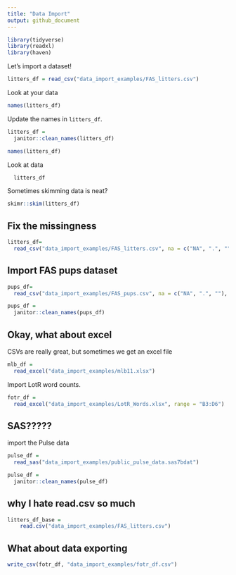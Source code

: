 ```yaml
---
title: "Data Import"
output: github_document
---
```


```r
library(tidyverse)
library(readxl)
library(haven)
```

Let's import a dataset!

```r
litters_df = read_csv("data_import_examples/FAS_litters.csv")
```

Look at your data

```r
names(litters_df)
```

Update the names in `litters_df`.

```r
litters_df = 
  janitor::clean_names(litters_df)
```

```r
names(litters_df)
```

Look at data
```r
  litters_df
```


Sometimes skimming data is neat?

```r
skimr::skim(litters_df)
```


## Fix the missingness

```r
litters_df=
  read_csv("data_import_examples/FAS_litters.csv", na = c("NA", ".", ""))
```

## Import FAS pups dataset

```r
pups_df=
  read_csv("data_import_examples/FAS_pups.csv", na = c("NA", ".", ""), skip = 3)
```

```r
pups_df = 
  janitor::clean_names(pups_df)
```


## Okay, what about excel

CSVs are really great, but sometimes we get an excel file

```r
mlb_df = 
  read_excel("data_import_examples/mlb11.xlsx")
```

Import LotR word counts.

```r
fotr_df = 
  read_excel("data_import_examples/LotR_Words.xlsx", range = "B3:D6")
```


## SAS?????

import the Pulse data
```r
pulse_df = 
  read_sas("data_import_examples/public_pulse_data.sas7bdat")

pulse_df =
  janitor::clean_names(pulse_df)
```


## why I hate read.csv so much

```r
litters_df_base =
    read.csv("data_import_examples/FAS_litters.csv")
```

## What about data exporting


```r
write_csv(fotr_df, "data_import_examples/fotr_df.csv")
```


